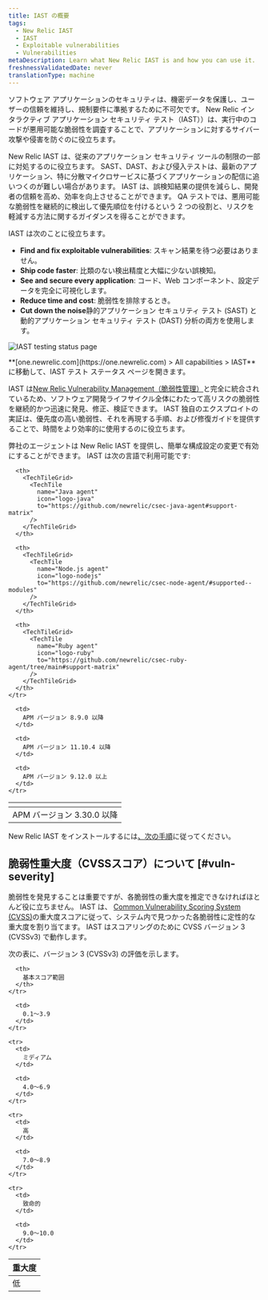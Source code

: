 ```yaml
---
title: IAST の概要
tags:
  - New Relic IAST
  - IAST
  - Exploitable vulnerabilities
  - Vulnerabilities
metaDescription: Learn what New Relic IAST is and how you can use it.
freshnessValidatedDate: never
translationType: machine
---
```


ソフトウェア アプリケーションのセキュリティは、機密データを保護し、ユーザーの信頼を維持し、規制要件に準拠するために不可欠です。 New Relic インタラクティブ アプリケーション セキュリティ テスト（IAST））は、実行中のコードが悪用可能な脆弱性を調査することで、アプリケーションに対するサイバー攻撃や侵害を防ぐのに役立ちます。

New Relic IAST は、従来のアプリケーション セキュリティ ツールの制限の一部に対処するのに役立ちます。 SAST、DAST、および侵入テストは、最新のアプリケーション、特に分散マイクロサービスに基づくアプリケーションの配信に追いつくのが難しい場合があります。 IAST は、誤検知結果の提供を減らし、開発者の信頼を高め、効率を向上させることができます。 QA テストでは、悪用可能な脆弱性を継続的に検出して優先順位を付けるという 2 つの役割と、リスクを軽減する方法に関するガイダンスを得ることができます。

IAST は次のことに役立ちます。

* <DNT>**Find and fix exploitable vulnerabilities**</DNT>: スキャン結果を待つ必要はありません。
* <DNT>**Ship code faster**</DNT>: 比類のない検出精度と大幅に少ない誤検知。
* <DNT>**See and secure every application**</DNT>: コード、Web コンポーネント、設定データを完全に可視化します。
* <DNT>**Reduce time and cost**</DNT>: 脆弱性を排除するとき。
* <DNT>**Cut down the noise**</DNT>静的アプリケーション セキュリティ テスト (SAST) と動的アプリケーション セキュリティ テスト (DAST) 分析の両方を使用します。

<img
  title="IAST testing status page"
  alt="IAST testing status page"
  src="/images/iast_screenshot-full_testing-status.webp"
/>

<figcaption>
  <DNT>**[one.newrelic.com](https://one.newrelic.com) &gt; All capabilities &gt; IAST**</DNT>に移動して、IAST テスト ステータス ページを開きます。
</figcaption>

IAST は[New Relic Vulnerability Management（脆弱性管理）](/docs/vulnerability-management/overview/)と完全に統合されているため、ソフトウェア開発ライフサイクル全体にわたって高リスクの脆弱性を継続的かつ迅速に発見、修正、検証できます。 IAST 独自のエクスプロイトの実証は、優先度の高い脆弱性、それを再現する手順、および修復ガイドを提供することで、時間をより効率的に使用するのに役立ちます。

弊社の<InlinePopover type="apm"/>エージェントは New Relic IAST を提供し、簡単な構成設定の変更で有効にすることができます。 IAST は次の言語で利用可能です:

<table>
  <thead>
    <tr>
      <th>
        <TechTileGrid>
          <TechTile
            name="Go agent"
            icon="logo-go"
            to="https://github.com/newrelic/csec-go-agent/tree/main#support-matrix"
          />
        </TechTileGrid>
      </th>

      <th>
        <TechTileGrid>
          <TechTile
            name="Java agent"
            icon="logo-java"
            to="https://github.com/newrelic/csec-java-agent#support-matrix"
          />
        </TechTileGrid>
      </th>

      <th>
        <TechTileGrid>
          <TechTile
            name="Node.js agent"
            icon="logo-nodejs"
            to="https://github.com/newrelic/csec-node-agent/#supported--modules"
          />
        </TechTileGrid>
      </th>

      <th>
        <TechTileGrid>
          <TechTile
            name="Ruby agent"
            icon="logo-ruby"
            to="https://github.com/newrelic/csec-ruby-agent/tree/main#support-matrix"
          />
        </TechTileGrid>
      </th>
    </tr>
  </thead>

  <tbody>
    <tr>
      <td>
        APM バージョン 3.30.0 以降
      </td>

      <td>
        APM バージョン 8.9.0 以降
      </td>

      <td>
        APM バージョン 11.10.4 以降
      </td>

      <td>
        APM バージョン 9.12.0 以上
      </td>
    </tr>
  </tbody>
</table>

New Relic IAST をインストールするには[、次の手順](/docs/iast/install/)に従ってください。

## 脆弱性重大度（CVSSスコア）について [#vuln-severity]

脆弱性を発見することは重要ですが、各脆弱性の重大度を推定できなければほとんど役に立ちません。 IAST は、 [Common Vulnerability Scoring System (CVSS)](https://nvd.nist.gov/vuln-metrics/cvss)の重大度スコアに従って、システム内で見つかった各脆弱性に定性的な重大度を割り当てます。 IAST はスコアリングのために CVSS バージョン 3 (CVSSv3) で動作します。

次の表に、バージョン 3 (CVSSv3) の評価を示します。

<table>
  <thead>
    <tr>
      <th>
        重大度
      </th>

      <th>
        基本スコア範囲
      </th>
    </tr>
  </thead>

  <tbody>
    <tr>
      <td>
        低
      </td>

      <td>
        0.1～3.9
      </td>
    </tr>

    <tr>
      <td>
        ミディアム
      </td>

      <td>
        4.0～6.9
      </td>
    </tr>

    <tr>
      <td>
        高
      </td>

      <td>
        7.0～8.9
      </td>
    </tr>

    <tr>
      <td>
        致命的
      </td>

      <td>
        9.0～10.0
      </td>
    </tr>
  </tbody>
</table>
